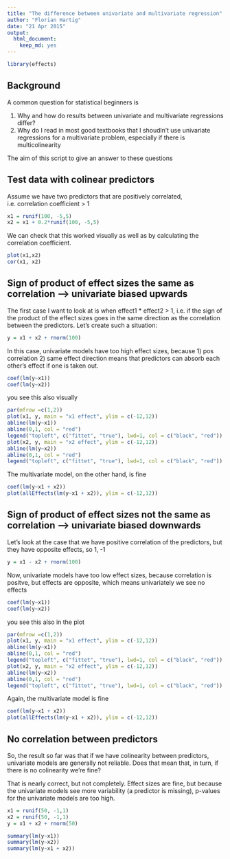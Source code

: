 ```yaml
---
title: "The difference between univariate and multivariate regression"
author: "Florian Hartig"
date: "21 Apr 2015"
output:
  html_document:
    keep_md: yes
---
```


```r
library(effects)
```

## Background

A common question for statistical beginners is 

1. Why and how do results between univariate and multivariate regressions differ?
2. Why do I read in most good textbooks that I shoudln't use univariate regressions for a multivariate problem, especially if there is multicolinearity

The aim of this script to give an answer to these questions

## Test data with colinear predictors 

Assume we have two predictors that are positively correlated, i.e. correlation coefficient > 1

```r
x1 = runif(100, -5,5)
x2 = x1 + 0.2*runif(100, -5,5)
```

We can check that this worked visually as well as by calculating the correlation coefficient. 

```r
plot(x1,x2)
cor(x1, x2)
```

## Sign of product of effect sizes the same as correlation --> univariate biased upwards

The first case I want to look at is when effect1 * effect2 > 1, i.e. if the sign of the product of the effect sizes goes in the same direction as the correlation between the predictors. Let's create such a situation:

```r
y = x1 + x2 + rnorm(100)
```

In this case, univariate models have too high effect sizes, because 1) pos correlation 2) same effect direction means that predictors can absorb each other's effect if one is taken out.

```r
coef(lm(y~x1))
coef(lm(y~x2))
```

you see this also visually

```r
par(mfrow =c(1,2))
plot(x1, y, main = "x1 effect", ylim = c(-12,12))
abline(lm(y~x1))
abline(0,1, col = "red")
legend("topleft", c("fittet", "true"), lwd=1, col = c("black", "red")) 
plot(x2, y, main = "x2 effect", ylim = c(-12,12))
abline(lm(y~x2))
abline(0,1, col = "red")
legend("topleft", c("fittet", "true"), lwd=1, col = c("black", "red")) 
```

The multivariate model, on the other hand, is fine

```r
coef(lm(y~x1 + x2))
plot(allEffects(lm(y~x1 + x2)), ylim = c(-12,12))
```

## Sign of product of effect sizes not the same as correlation --> univariate biased downwards

Let's look at the case that we have positive correlation of the predictors, but they have opposite effects, so 1, -1

```r
y = x1 - x2 + rnorm(100)
```

Now, univariate models have too low effect sizes, because correlation is positve, but effects are opposite, which means univariately we see no effects 

```r
coef(lm(y~x1))
coef(lm(y~x2))
```

you see this also in the plot

```r
par(mfrow =c(1,2))
plot(x1, y, main = "x1 effect", ylim = c(-12,12))
abline(lm(y~x1))
abline(0,1, col = "red")
legend("topleft", c("fittet", "true"), lwd=1, col = c("black", "red")) 
plot(x2, y, main = "x2 effect", ylim = c(-12,12))
abline(lm(y~x2))
abline(0,1, col = "red")
legend("topleft", c("fittet", "true"), lwd=1, col = c("black", "red")) 
```

Again, the multivariate model is fine

```r
coef(lm(y~x1 + x2))
plot(allEffects(lm(y~x1 + x2)), ylim = c(-12,12))
```

## No correlation between predictors

So, the result so far was that if we have colinearity between predictors, univariate models are generally not reliable. Does that mean that, in turn, if there is no colinearity we're fine?

That is nearly correct, but not completely. Effect sizes are fine, but because the univariate models see more variability (a predictor is missing), p-values for the univariate models are too high.


```r
x1 = runif(50, -1,1)
x2 = runif(50, -1,1)
y = x1 + x2 + rnorm(50)

summary(lm(y~x1))
summary(lm(y~x2))
summary(lm(y~x1 + x2))
```

